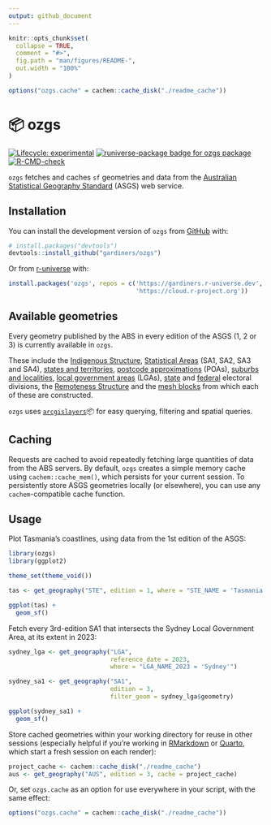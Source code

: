 ```yaml
---
output: github_document
---
```


<!-- README.md is generated from README.Rmd. Please edit that file -->

```r
knitr::opts_chunk$set(
  collapse = TRUE,
  comment = "#>",
  fig.path = "man/figures/README-",
  out.width = "100%"
)

options("ozgs.cache" = cachem::cache_disk("./readme_cache"))
```

# 📦 ozgs

<!-- badges: start -->
[![Lifecycle: experimental](https://img.shields.io/badge/lifecycle-experimental-orange.svg)](https://lifecycle.r-lib.org/articles/stages.html#experimental)
[![runiverse-package badge for ozgs package](https://gardiners.r-universe.dev/badges/ozgs)](https://gardiners.r-universe.dev/ozgs)
[![R-CMD-check](https://github.com/gardiners/ozgs/actions/workflows/R-CMD-check.yaml/badge.svg)](https://github.com/gardiners/ozgs/actions/workflows/R-CMD-check.yaml)
<!-- badges: end -->

`ozgs` fetches and caches `sf` geometries and data from the [Australian Statistical Geography Standard](https://www.abs.gov.au/statistics/standards/australian-statistical-geography-standard-asgs-edition-3/jul2021-jun2026/access-and-downloads/data-services-and-apis) (ASGS) web service.

## Installation

You can install the development version of `ozgs` from [GitHub](https://github.com/) with:

``` r
# install.packages("devtools")
devtools::install_github("gardiners/ozgs")
```

Or from [r-universe](https://r-universe.dev) with:

``` r
install.packages('ozgs', repos = c('https://gardiners.r-universe.dev',
                                   'https://cloud.r-project.org'))
```

## Available geometries

Every geometry published by the ABS in every edition of the ASGS (1, 2 or 3) is currently available in `ozgs`.

These include the [Indigenous Structure](https://www.abs.gov.au/statistics/standards/australian-statistical-geography-standard-asgs-edition-3/jul2021-jun2026/indigenous-structure), [Statistical Areas](https://www.abs.gov.au/statistics/standards/australian-statistical-geography-standard-asgs-edition-3/jul2021-jun2026/main-structure-and-greater-capital-city-statistical-areas) (SA1, SA2, SA3 and SA4), [states and territories](https://www.abs.gov.au/statistics/standards/australian-statistical-geography-standard-asgs-edition-3/jul2021-jun2026/main-structure-and-greater-capital-city-statistical-areas/australia-and-stateterritory), [postcode approximations](https://www.abs.gov.au/statistics/standards/australian-statistical-geography-standard-asgs-edition-3/jul2021-jun2026/non-abs-structures/postal-areas) (POAs), [suburbs and localities](https://www.abs.gov.au/statistics/standards/australian-statistical-geography-standard-asgs-edition-3/jul2021-jun2026/non-abs-structures/suburbs-and-localities), [local government areas](https://www.abs.gov.au/statistics/standards/australian-statistical-geography-standard-asgs-edition-3/jul2021-jun2026/non-abs-structures/local-government-areas) (LGAs), [state](https://www.abs.gov.au/statistics/standards/australian-statistical-geography-standard-asgs-edition-3/jul2021-jun2026/non-abs-structures/state-electoral-divisions) and [federal](https://www.abs.gov.au/statistics/standards/australian-statistical-geography-standard-asgs-edition-3/jul2021-jun2026/non-abs-structures/commonwealth-electoral-divisions) electoral divisions, the [Remoteness Structure](https://www.abs.gov.au/statistics/standards/australian-statistical-geography-standard-asgs-edition-3/jul2021-jun2026/remoteness-structure) and the [mesh blocks](https://www.abs.gov.au/statistics/standards/australian-statistical-geography-standard-asgs-edition-3/jul2021-jun2026/main-structure-and-greater-capital-city-statistical-areas/mesh-blocks) from which each of these are constructed. 

`ozgs` uses [`arcgislayers`](https://github.com/R-ArcGIS/arcgislayers)📦 for easy querying, filtering and spatial queries.

## Caching

Requests are cached to avoid repeatedly fetching large quantities of data from the ABS servers. By default, `ozgs` creates a simple memory cache using `cachem::cache_mem()`, which persists for your current session. To persistently store ASGS geometries locally (or elsewhere), you can use any `cachem`-compatible cache function.

## Usage

Plot Tasmania's coastlines, using data from the 1st edition of the ASGS:

```r
library(ozgs)
library(ggplot2)

theme_set(theme_void())

tas <- get_geography("STE", edition = 1, where = "STE_NAME = 'Tasmania'")

ggplot(tas) +
  geom_sf()
```

Fetch every 3rd-edition SA1 that intersects the Sydney Local Government Area, at its extent in 2023:

```r
sydney_lga <- get_geography("LGA",
                            reference_date = 2023,
                            where = "LGA_NAME_2023 = 'Sydney'")

sydney_sa1 <- get_geography("SA1",
                            edition = 3,
                            filter_geom = sydney_lga$geometry)

ggplot(sydney_sa1) +
  geom_sf()
```

Store cached geometries within your working directory for reuse in other sessions (especially helpful if you're working in [RMarkdown](https://rmarkdown.rstudio.com/) or [Quarto](https://quarto.org/docs/computations/r.html), which start a fresh session on each render):

```r
project_cache <- cachem::cache_disk("./readme_cache")
aus <- get_geography("AUS", edition = 3, cache = project_cache)
```

Or, set `ozgs.cache` as an option for use everywhere in your script, with the same effect:

```r
options("ozgs.cache" = cachem::cache_disk("./readme_cache"))
```

